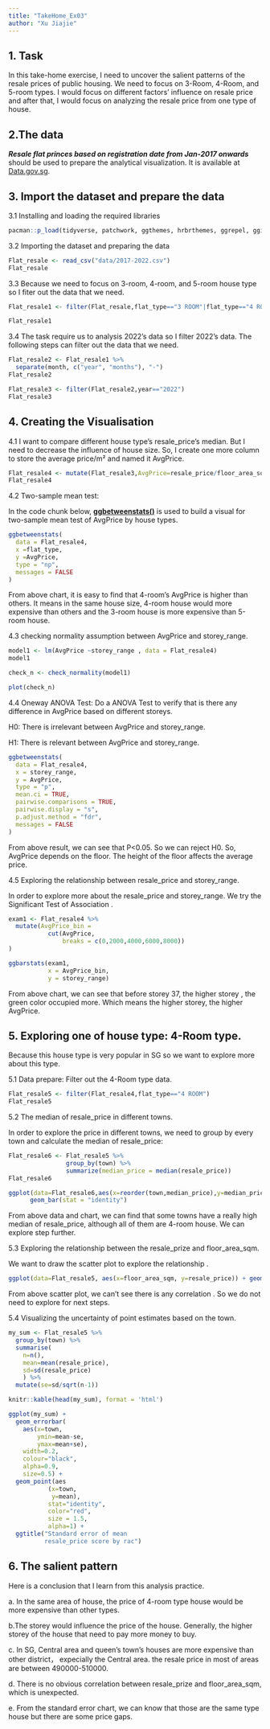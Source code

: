 ```yaml
---
title: "TakeHome_Ex03"
author: "Xu Jiajie"
---
```


## 1. Task

In this take-home exercise, I need to uncover the salient patterns of the resale prices of public housing. We need to focus on 3-Room, 4-Room, and 5-room types. I would focus on different factors' influence on resale price and after that, I would focus on analyzing the resale price from one type of house.

## 2.The data

***Resale flat princes based on registration date from Jan-2017 onwards*** should be used to prepare the analytical visualization. It is available at [Data.gov.sg](https://data.gov.sg/).

## 3. Import the dataset and prepare the data

3.1 Installing and loading the required libraries

```r
pacman::p_load(tidyverse, patchwork, ggthemes, hrbrthemes, ggrepel, ggiraph, ggstatsplot, PMCMRplus, performance, parameters, see, plotly, factoextra,ggplot2,forcats,dendextend,heatmaply,pheatmap,rmarkdown)
```

3.2 Importing the dataset and preparing the data

```r
Flat_resale <- read_csv("data/2017-2022.csv")
Flat_resale
```

3.3 Because we need to focus on 3-room, 4-room, and 5-room house type so I fiter out the data that we need.

```r
Flat_resale1 <- filter(Flat_resale,flat_type=="3 ROOM"|flat_type=="4 ROOM"|flat_type=="5 ROOM")
```

```r
Flat_resale1
```

3.4 The task require us to analysis 2022's data so I filter 2022's data. The following steps can filter out the data that we need.

```r
Flat_resale2 <- Flat_resale1 %>% 
  separate(month, c("year", "months"), "-")
Flat_resale2
```

```r
Flat_resale3 <- filter(Flat_resale2,year=="2022")
Flat_resale3
```

## 4. Creating the Visualisation

4.1 I want to compare different house type's resale_price's median. But I need to decrease the influence of house size. So, I create one more column to store the average price/m² and named it AvgPrice.

```r
Flat_resale4 <- mutate(Flat_resale3,AvgPrice=resale_price/floor_area_sqm)
Flat_resale4
```

4.2 Two-sample mean test:

In the code chunk below, [**ggbetweenstats()**](https://indrajeetpatil.github.io/ggstatsplot/reference/ggbetweenstats.html) is used to build a visual for two-sample mean test of AvgPrice by house types.

```r
ggbetweenstats(
  data = Flat_resale4,
  x =flat_type, 
  y =AvgPrice,
  type = "np",
  messages = FALSE
)
```

From above chart, it is easy to find that 4-room's AvgPrice is higher than others. It means in the same house size, 4-room house would more expensive than others and the 3-room house is more expensive than 5-room house.

4.3 checking normality assumption between AvgPrice and storey_range.

```r
model1 <- lm(AvgPrice ~storey_range , data = Flat_resale4)
model1
```

```r
check_n <- check_normality(model1)
```

```r
plot(check_n)
```

4.4 Oneway ANOVA Test: Do a ANOVA Test to verify that is there any difference in AvgPrice based on different storeys.

H0: There is irrelevant between AvgPrice and storey_range.

H1: There is relevant between AvgPrice and storey_range.

```r
ggbetweenstats(
  data = Flat_resale4,
  x = storey_range, 
  y = AvgPrice,
  type = "p",
  mean.ci = TRUE, 
  pairwise.comparisons = TRUE, 
  pairwise.display = "s",
  p.adjust.method = "fdr",
  messages = FALSE
)
```

From above result, we can see that P\<0.05. So we can reject H0. So, AvgPrice depends on the floor. The height of the floor affects the average price.

4.5 Exploring the relationship between resale_price and storey_range.

In order to explore more about the resale_price and storey_range. We try the Significant Test of Association .

```r
exam1 <- Flat_resale4 %>% 
  mutate(AvgPrice_bin = 
           cut(AvgPrice, 
               breaks = c(0,2000,4000,6000,8000))
)
```

```r
ggbarstats(exam1, 
           x = AvgPrice_bin, 
           y = storey_range)
```

From above chart, we can see that before storey 37, the higher storey , the green color occupied more. Which means the higher storey, the higher AvgPrice.

## 5. Exploring one of house type: 4-Room type.

Because this house type is very popular in SG so we want to explore more about this type.

5.1 Data prepare: Filter out the 4-Room type data.

```r
Flat_resale5 <- filter(Flat_resale4,flat_type=="4 ROOM")
Flat_resale5
```

5.2 The median of resale_price in different towns.

In order to explore the price in different towns, we need to group by every town and calculate the median of resale_price:

```r
Flat_resale6 <- Flat_resale5 %>%
                group_by(town) %>%
                summarize(median_price = median(resale_price))
Flat_resale6
```

```r
ggplot(data=Flat_resale6,aes(x=reorder(town,median_price),y=median_price))+
      geom_bar(stat = "identity")
```

From above data and chart, we can find that some towns have a really high median of resale_price, although all of them are 4-room house. We can explore step further.

5.3 Exploring the relationship between the resale_prize and floor_area_sqm.

We want to draw the scatter plot to explore the relationship .

```r
ggplot(data=Flat_resale5, aes(x=floor_area_sqm, y=resale_price)) + geom_point(size=2,color="red")
```

From above scatter plot, we can't see there is any correlation . So we do not need to explore for next steps.

5.4 Visualizing the uncertainty of point estimates based on the town.

```r
my_sum <- Flat_resale5 %>%
  group_by(town) %>%
  summarise(
    n=n(),
    mean=mean(resale_price),
    sd=sd(resale_price)
    ) %>%
  mutate(se=sd/sqrt(n-1))
```

```r
knitr::kable(head(my_sum), format = 'html')
```

```r
ggplot(my_sum) +
  geom_errorbar(
    aes(x=town, 
        ymin=mean-se, 
        ymax=mean+se), 
    width=0.2, 
    colour="black", 
    alpha=0.9, 
    size=0.5) +
  geom_point(aes
           (x=town, 
            y=mean), 
           stat="identity", 
           color="red",
           size = 1.5,
           alpha=1) +
  ggtitle("Standard error of mean 
          resale_price score by rac")
```

## 6. The salient pattern

Here is a conclusion that I learn from this analysis practice.

a\. In the same area of house, the price of 4-room type house would be more expensive than other types.

b.The storey would influence the price of the house. Generally, the higher storey of the house that need to pay more money to buy.

c\. In SG, Central area and queen's town's houses are more expensive than other district， expecially the Central area. the resale price in most of areas are between 490000-510000.

d\. There is no obvious correlation between resale_prize and floor_area_sqm, which is unexpected.

e\. From the standard error chart, we can know that those are the same type house but there are some price gaps.
